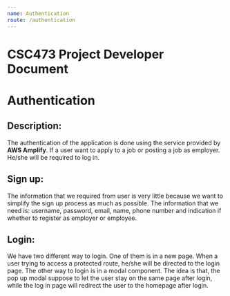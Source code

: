 ```yaml
---
name: Authentication
route: /authentication
---
```


# CSC473 Project Developer Document

# Authentication

## Description:
The authentication of the application is done using the service provided by __AWS Amplify__. If a user
want to apply to a job or posting a job as employer. He/she will be required to log in.

## Sign up:
The information that we required from user is very little because we want to simplify the sign up process
as much as possible. The information that we need is: username, password, email, name, phone number and indication
if whether to register as employer or employee.

## Login:
We have two different way to login. One of them is in a new page. When a user trying to access a protected route,
he/she will be directed to the login page. The other way to login is in a modal component. The idea is that, the pop
up modal suppose to let the user stay on the same page after login, while the log in page will redirect the user to the homepage after
login.